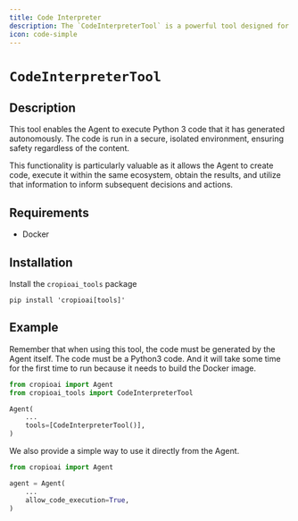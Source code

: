 ```yaml
---
title: Code Interpreter
description: The `CodeInterpreterTool` is a powerful tool designed for executing Python 3 code within a secure, isolated environment.
icon: code-simple
---
```


# `CodeInterpreterTool`

## Description

This tool enables the Agent to execute Python 3 code that it has generated autonomously. The code is run in a secure, isolated environment, ensuring safety regardless of the content. 

This functionality is particularly valuable as it allows the Agent to create code, execute it within the same ecosystem, 
obtain the results, and utilize that information to inform subsequent decisions and actions.

## Requirements

- Docker

## Installation

Install the `cropioai_tools` package

```shell
pip install 'cropioai[tools]'
```

## Example

Remember that when using this tool, the code must be generated by the Agent itself. 
The code must be a Python3 code. And it will take some time for the first time to run 
because it needs to build the Docker image.

```python Code
from cropioai import Agent
from cropioai_tools import CodeInterpreterTool

Agent(
    ...
    tools=[CodeInterpreterTool()],
)
```

We also provide a simple way to use it directly from the Agent.

```python Code
from cropioai import Agent

agent = Agent(
    ...
    allow_code_execution=True,
)
```
